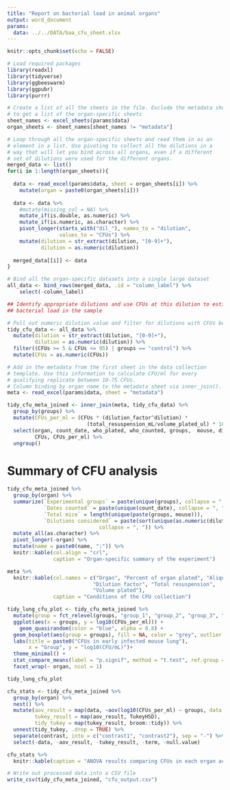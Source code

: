 ```yaml
---
title: "Report on bacterial load in animal organs"
output: word_document
params:
  data: ../../DATA/baa_cfu_sheet.xlsx
---
```


```r
knitr::opts_chunk$set(echo = FALSE)
```

```r
# Load required packages
library(readxl)
library(tidyverse)
library(ggbeeswarm)
library(ggpubr)
library(purrr)
```

```r
# Create a list of all the sheets in the file. Exclude the metadata sheet 
# to get a list of the organ-specific sheets
sheet_names <- excel_sheets(params$data)
organ_sheets <- sheet_names[sheet_names != "metadata"]

# Loop through all the organ-specific sheets and read them in as an 
# element in a list. Use pivoting to collect all the dilutions in a 
# way that will let you bind across all organs, even if a different
# set of dilutions were used for the different organs.
merged_data <- list()
for(i in 1:length(organ_sheets)){
  
  data <- read_excel(params$data, sheet = organ_sheets[i]) %>% 
    mutate(organ = paste0(organ_sheets[i]))
  
  data <- data %>% 
    #mutate(missing_col = NA) %>% 
    mutate_if(is.double, as.numeric) %>% 
    mutate_if(is.numeric, as.character) %>% 
    pivot_longer(starts_with("dil_"), names_to = "dilution",
                 values_to = "CFUs") %>% 
    mutate(dilution = str_extract(dilution, "[0-9]+"),
           dilution = as.numeric(dilution))
    
  merged_data[[i]] <- data
}

# Bind all the organ-specific datasets into a single large dataset
all_data <- bind_rows(merged_data, .id = "column_label") %>% 
    select(-column_label)

## Identify appropriate dilutions and use CFUs at this dilution to estimate the
## bacterial load in the sample

# Pull out numeric dilution value and filter for dilutions with CFUs between 10-75
tidy_cfu_data <- all_data %>%
  mutate(dilution = str_extract(dilution, "[0-9]+"),
         dilution = as.numeric(dilution)) %>%
  filter((CFUs >= 5 & CFUs <= 95) | groups == "control") %>%
  mutate(CFUs = as.numeric(CFUs)) 

# Add in the metadata from the first sheet in the data collection 
# template. Use this information to calculate CFU/ml for every 
# qualifying replicate between 10-75 CFUs. 
# Column binding by organ name to the metadata sheet via inner_join().
meta <- read_excel(params$data, sheet = "metadata")

tidy_cfu_meta_joined <- inner_join(meta, tidy_cfu_data) %>%
  group_by(groups) %>% 
  mutate(CFUs_per_ml = (CFUs * (dilution_factor^dilution) * 
                          (total_resuspension_mL/volume_plated_ul) * 1000)) %>%
  select(organ, count_date, who_plated, who_counted, groups,  mouse, dilution,  
         CFUs, CFUs_per_ml) %>% 
  ungroup()
```


# Summary of CFU analysis 

```r
tidy_cfu_meta_joined %>% 
  group_by(organ) %>% 
  summarize(`Experimental groups` = paste(unique(groups), collapse = ", "),
            `Dates counted` = paste(unique(count_date), collapse = ", "), 
            `Total mice` = length(unique(paste(groups, mouse))), 
            `Dilutions considered` = paste(sort(unique(as.numeric(dilution))), 
                              collapse = ", ")) %>% 
  mutate_all(as.character) %>% 
  pivot_longer(-organ) %>% 
  mutate(name = paste0(name, ":")) %>% 
  knitr::kable(col.align = "crl", 
               caption = "Organ-specific summary of the experiment")
```

```r
meta %>% 
  knitr::kable(col.names = c("Organ", "Percent of organ plated", "Aliquot", 
                            "Dilution factor", "Total resuspension", 
                            "Volume plated"), 
               caption = "Conditions of the CFU collection")
```


\newpage

```r
tidy_lung_cfu_plot <- tidy_cfu_meta_joined %>%
  mutate(group = fct_relevel(groups, "group_1", "group_2", "group_3", "group_4")) %>%
  ggplot(aes(x = groups, y = log10(CFUs_per_ml))) +
    geom_quasirandom(color = "blue", alpha = 0.8) +
  geom_boxplot(aes(group = groups), fill = NA, color = "grey", outlier.shape = NA)+
  labs(title = paste0("CFUs in early infected mouse lung"), 
       x = "Group", y = "log10(CFU/mL)")+
  theme_minimal() +
  stat_compare_means(label = "p.signif", method = "t.test", ref.group = "group_1") + 
  facet_wrap(~ organ, ncol = 1) 

tidy_lung_cfu_plot
```

\newpage


```r
cfu_stats <- tidy_cfu_meta_joined %>% 
  group_by(organ) %>%
  nest() %>%
  mutate(aov_result = map(data, ~aov(log10(CFUs_per_ml) ~ groups, data = .x)),
         tukey_result = map(aov_result, TukeyHSD),
         tidy_tukey = map(tukey_result, broom::tidy)) %>%
  unnest(tidy_tukey, .drop = TRUE) %>%
  separate(contrast, into = c("contrast1", "contrast2"), sep = "-") %>%
  select(-data, -aov_result, -tukey_result, -term, -null.value)

cfu_stats %>% 
  knitr::kable(caption = "ANOVA results comparing CFUs in each organ across the experimental groups")
```

```r
# Write out processed data into a CSV file
write_csv(tidy_cfu_meta_joined, "cfu_output.csv")
```

